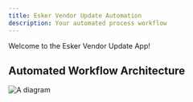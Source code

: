 ```yaml
---
title: Esker Vendor Update Automation
description: Your automated process workflow
---
```


Welcome to the Esker Vendor Update App!

## Automated Workflow Architecture


<Image
  src="/images/diagram.JPG"
  alt="A diagram"
  width={700}
  height={400}
/>

<Cards>
	<Card title="Learn more about this App" href="https://youtu.be/l_TAv8QDXvE?si=Y2uvt1zMcibGcKwL"/>
	<Card title="Listen to AI Generated Summary" href="https://notebooklm.google.com/notebook/744a8304-aa83-4a99-9d5b-6f8aadf63118/audio"/>
</Cards>

